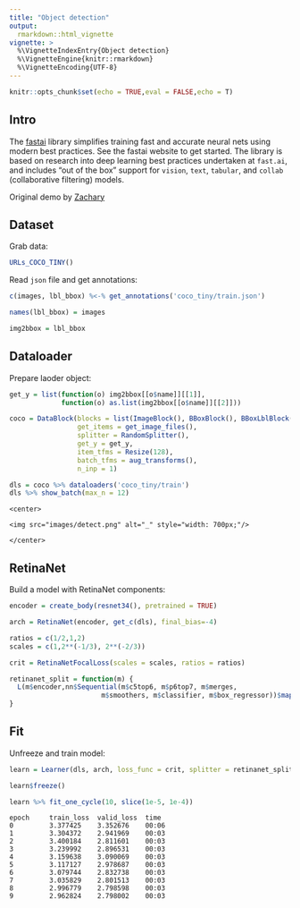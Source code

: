 ```yaml
---
title: "Object detection"
output:
  rmarkdown::html_vignette
vignette: >
  %\VignetteIndexEntry{Object detection}
  %\VignetteEngine{knitr::rmarkdown}
  %\VignetteEncoding{UTF-8}
---
```


```r
knitr::opts_chunk$set(echo = TRUE,eval = FALSE,echo = T)
```

## Intro

The [fastai](https://github.com/fastai/fastai) library simplifies training fast and accurate neural nets using modern best practices. See the fastai website to get started. The library is based on research into deep learning best practices undertaken at ```fast.ai```, and includes "out of the box" support for ```vision```, ```text```, ```tabular```, and ```collab``` (collaborative filtering) models. 

Original demo by [Zachary](https://github.com/muellerzr/Practical-Deep-Learning-for-Coders-2.0/blob/master/Computer%20Vision/06_Object_Detection.ipynb)

## Dataset

Grab data:


```r
URLs_COCO_TINY()
```


Read ```json``` file and get annotations:

```r
c(images, lbl_bbox) %<-% get_annotations('coco_tiny/train.json')

names(lbl_bbox) = images

img2bbox = lbl_bbox
```


## Dataloader

Prepare laoder object:

```r
get_y = list(function(o) img2bbox[[o$name]][[1]],
             function(o) as.list(img2bbox[[o$name]][[2]]))

coco = DataBlock(blocks = list(ImageBlock(), BBoxBlock(), BBoxLblBlock()),
                 get_items = get_image_files(),
                 splitter = RandomSplitter(),
                 get_y = get_y,
                 item_tfms = Resize(128),
                 batch_tfms = aug_transforms(),
                 n_inp = 1)

dls = coco %>% dataloaders('coco_tiny/train')
dls %>% show_batch(max_n = 12)
```

```
<center>

<img src="images/detect.png" alt="_" style="width: 700px;"/>

</center>
```

## RetinaNet

Build a model with RetinaNet components:

```r
encoder = create_body(resnet34(), pretrained = TRUE)

arch = RetinaNet(encoder, get_c(dls), final_bias=-4)

ratios = c(1/2,1,2)
scales = c(1,2**(-1/3), 2**(-2/3))

crit = RetinaNetFocalLoss(scales = scales, ratios = ratios)

retinanet_split = function(m) {
  L(m$encoder,nn$Sequential(m$c5top6, m$p6top7, m$merges,
                       m$smoothers, m$classifier, m$box_regressor))$map(params())
}
```


## Fit

Unfreeze and train model:

```r
learn = Learner(dls, arch, loss_func = crit, splitter = retinanet_split)

learn$freeze()

learn %>% fit_one_cycle(10, slice(1e-5, 1e-4))
```

```
epoch     train_loss  valid_loss  time    
0         3.377425    3.352676    00:06     
1         3.304372    2.941969    00:03     
2         3.400184    2.811601    00:03     
3         3.239992    2.896531    00:03     
4         3.159638    3.090069    00:03     
5         3.117127    2.978687    00:03     
6         3.079744    2.832738    00:03     
7         3.035829    2.801513    00:03     
8         2.996779    2.798598    00:03     
9         2.962824    2.798002    00:03  
```

